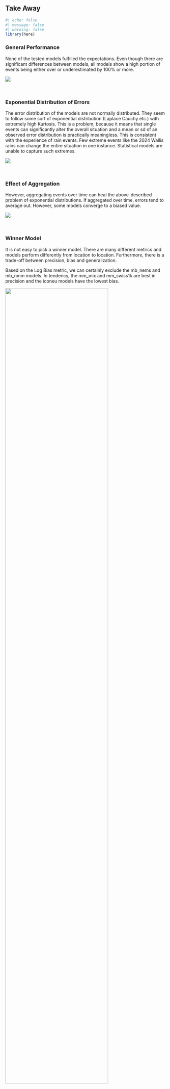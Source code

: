 ## Take Away {#sec-data-visualization .unnumbered}

```r
#| echo: false
#| message: false
#| warning: false
library(here)

```

### General Performance

None of the tested models fulfilled the expectations. Even though there are significant differences between models, all models show a high portion of events being either over or underestimated by 100% or more.

![](images/performance_1.png)

\

### Exponential Distribution of Errors

The error distribution of the models are not normally distributed. They seem to follow some sort of exponential distribution (Laplace Cauchy etc.) with extremely high Kurtosis. This is a problem, because it means that single events can significantly alter the overall situation and a mean or sd of an observed error distribution is practically meaningless.
This is consistent with the experience of rain events. Few extreme events like the 2024 Wallis rains can change the entire situation in one instance. Statistical models are unable to capture such extremes.


![](images/exponentials.png)

\

### Effect of Aggregation

However, aggregating events over time can heal the above-described problem of exponential distributions. If aggregated over time, errors tend to average out. However, some models converge to a biased value.

![](images/newplot%20(8).png)

\

### Winner Model

It is not easy to pick a winner model. There are many different metrics and models perform differently from location to location. Furthermore, there is a trade-off between precision, bias and generalization.

Based on the Log Bias metric, we can certainly exclude the mb_nems and mb_nmm models. In tendency, the mm_mix and mm_swiss1k are best in precision and the iconeu models have the lowest bias.

![](images/winner.png){width="80%"}

\

### Poor Generalization

Commercial and proprietary models do often have a better performance in terms of precision (namely mm_swiss1k). However, exactly those models have the lowest generalization skills. One example is the mm_swiss1k. It performs well on the MeteoSchweiz stations. However, on the unseen data, it is not only significantly worse, but it also appears to follow a completely different distribution. This appears to be classical problem of model overfitting.

![](images/generalization.png)

\

### Final Apprisal

::: {.callout-tip title="Commercial Tuning?"}
None of the models is performs fully satisfactory for our use. The main issues are overfittig to the known stations and extremly large individual errors. Furthermore, some locations and models are fully biased and there is no clear explanatory patters (geography etc.). Models which perform better on precision tend to be less generalizable, further underpinning the overfitting argument.

**Conclusion**: we need to learn to work with partially unreliable data.

:::
